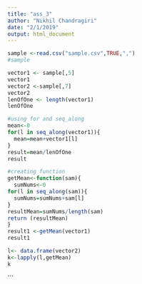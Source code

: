 ```yaml
---
title: "ass_3"
author: "Nikhil Chandragiri"
date: "2/1/2019"
output: html_document
---
```


```R
sample <-read.csv("sample.csv",TRUE,",")
#sample
```

```R
vector1 <- sample[,5]
vector1
vector2 <-sample[,7]
vector2
lenOfOne <- length(vector1)
lenOfOne
```

```R
#using for and seq_along
mean<-0
for(l in seq_along(vector1)){
  mean=mean+vector1[l]
}
result=mean/lenOfOne
result
```

```R
#creating function
getMean<-function(sam){
  sumNums<-0
for(l in seq_along(sam)){
  sumNums=sumNums+sam[l]
}
resultMean=sumNums/length(sam)
return (resultMean)
}
result1 <-getMean(vector1)
result1
```

```R

l<- data.frame(vector2)
k<-lapply(l,getMean)
k
```


  


```




